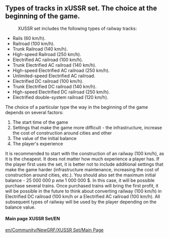 ==Types of tracks in xUSSR set. The choice at the beginning of the game.==
:XUSSR set includes the following types of railway tracks:
* Rails (60 km/h).
* Railroad (100 km/h).
* Trunk Railroad (140 km/h).
* High-speed Railroad (250 km/h).
* Electrified AC railroad (100 km/h).
* Trunk Electrified AC railroad (140 km/h).
* High-speed Electrified AC railroad (250 km/h).
* Unlimited-speed Electrified AC railroad.
* Electrified DC railroad (100 km/h).
* Trunk Electrified DC railroad (140 km/h).
* High-speed Electrified DC railroad (250 km/h).
* Electrified double-system railroad (120 km/h).
The choice of a particular type the way in the beginning of the game depends on several factors:
#The start time of the game
#Settings that make the game more difficult - the infrastructure, increase the cost of construction around cities and other
#The value of the initial balance
#The player's experience
It is recommended to start with the construction of an railway (100 km/h), as it is the cheapest. It does not matter how much experience a player has. If the player first uses the set, it is better not to include additional settings that make the game harder (infrastructure maintenance, increasing the cost of construction around cities, etc.). You should also set the maximum initial balance - 25 000 000 p или 1 000 000 $. In this case, it will be possible purchase several trains. Once purchased trains will bring the first profit, it will be possible in the future to think about converting railway (100 km/h) in Electrified DC railroad (100 km/h or a Electrified AC railroad (100 km/h). All subsequent types of railway will be used by the player depending on the balance value.

====Main page XUSSR Set/EN====
[[en/Community/NewGRF/XUSSR Set/Main Page]]